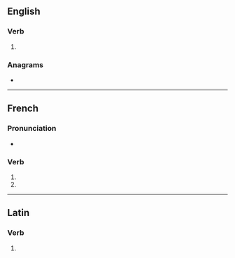 {{also|incommodés}}
==English==

===Verb===
{{head|en|verb form}}

# {{en-third-person singular of|incommode}}

===Anagrams===
* {{anagrams|en|a=cdeimmnoos|commonised}}

----

==French==

===Pronunciation===
* {{homophones|fr|incommode|incommodent}}

===Verb===
{{head|fr|verb form}}

# {{inflection of|fr|incommoder||2|s|pres|indc}}
# {{inflection of|fr|incommoder||2|s|pres|subj}}

----

==Latin==

===Verb===
{{la-verb-form|incommodēs}}

# {{inflection of|la|incommodō||2|s|pres|actv|subj}}
